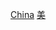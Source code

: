 {{Catnav|頁面分類|地理|国家|按國家分類|各國華人}}
{{Catnav|頁面分類|各種主題的頁面分類|按國家分類|各國華人}}

[[Category:各族群巴西人|China]]
[[Category:各国华人|美]]